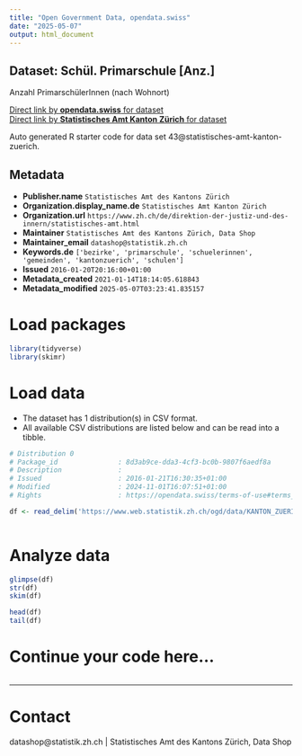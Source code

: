 ```yaml
---
title: "Open Government Data, opendata.swiss"
date: "2025-05-07"
output: html_document
---
```


## Dataset: Schül. Primarschule [Anz.]

Anzahl PrimarschülerInnen (nach Wohnort)

[Direct link by **opendata.swiss** for dataset](https://opendata.swiss/de/dataset/schul-primarschule-anz)<br>
[Direct link by **Statistisches Amt Kanton Zürich** for dataset](https://www.zh.ch/de/politik-staat/gemeinden/gemeindeportraet.html)

Auto generated R starter code for data set 43@statistisches-amt-kanton-zuerich.

## Metadata

- **Publisher.name** `Statistisches Amt des Kantons Zürich`
- **Organization.display_name.de** `Statistisches Amt Kanton Zürich`
- **Organization.url** `https://www.zh.ch/de/direktion-der-justiz-und-des-innern/statistisches-amt.html`
- **Maintainer** `Statistisches Amt des Kantons Zürich, Data Shop`
- **Maintainer_email** `datashop@statistik.zh.ch`
- **Keywords.de** `['bezirke', 'primarschule', 'schuelerinnen', 'gemeinden', 'kantonzuerich', 'schulen']`
- **Issued** `2016-01-20T20:16:00+01:00`
- **Metadata_created** `2021-01-14T18:14:05.618843`
- **Metadata_modified** `2025-05-07T03:23:41.835157`


# Load packages

```r

library(tidyverse)
library(skimr)

```

# Load data

-   The dataset has 1 distribution(s) in CSV format.
-   All available CSV distributions are listed below and can be read into a tibble.

```r

# Distribution 0
# Package_id               : 8d3ab9ce-dda3-4cf3-bc0b-9807f6aedf8a
# Description              : 
# Issued                   : 2016-01-21T16:30:35+01:00
# Modified                 : 2024-11-01T16:07:51+01:00
# Rights                   : https://opendata.swiss/terms-of-use#terms_by

df <- read_delim('https://www.web.statistik.zh.ch/ogd/data/KANTON_ZUERICH_149.csv')



```

# Analyze data

```r

glimpse(df)
str(df)
skim(df)

head(df)
tail(df)

```

# Continue your code here...

```r

```

------------------------------------------------------------------------

# Contact

datashop@statistik.zh.ch | Statistisches Amt des Kantons Zürich, Data Shop
